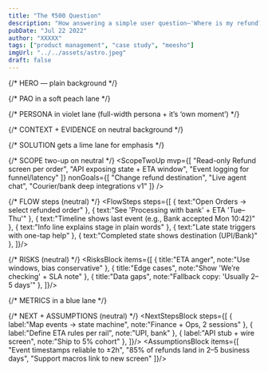 ```yaml
---
title: "The ₹500 Question"
description: "How answering a simple user question—'Where is my refund?'—can solve a multi-million dollar trust issue for Meesho and fuel its next wave of growth."
pubDate: "Jul 22 2022"
author: "XXXXX"
tags: ["product management", "case study", "meesho"]
imgUrl: "../../assets/astro.jpeg"
draft: false
---
```


<div class="post-wrap stack-lg">

  {/* HERO — plain background */}
  <HeroBlock
    kicker="A PRODUCT USE CASE"
    title="Refund ETA Tracker — Reduce Anxiety, Reduce Tickets"
    tagline="Show buyers where their refund is and when it arrives. Confidence beats guesswork."
    as="h1"
    tone="lime"
  />

  {/* PAO in a soft peach lane */}
  <div class="lane lane--lime">
    <PAOStrip
      tone="peach"
      problem="Buyers can’t see refund progress → support tickets and distrust."
      approach="One screen with current state + ETA window, fed by existing events."
      outcome="Target −20% refund tickets, +15% task completion on 'check refund'."
    />
  </div>

  {/* PERSONA in violet lane (full-width persona + it’s ‘own moment’) */}
  <div class="lane lane--violet">
    <UserPersonaCard
      name="Priya"
      age="28"
      subtitle="Homemaker, Lucknow"
      truths={[
        "Money is immediate — ₹500 is this week’s groceries.",
        "Trust is local — WhatsApp stories shape her decision to buy again."
      ]}
      thought="Did I just get scammed?"
      tone="violet"
    />
  </div>

  {/* CONTEXT + EVIDENCE on neutral background */}
  <div class="stack-md">
    <ContextBlock tone="neutral" text="Support load is spiking around refunds. Finance has events, ops has milestones, but buyers see a black box. A small communication fix beats scaling headcount and prevents churn." />
    <EvidenceList tone="blue" items={[
      { label: "Ticket/search clusters around 'refund when / status'" },
      { label: "Reviews cite delay + silence (not delay alone)" },
      { label: "Returns pipeline already emits usable timestamps" },
    ]} />
  </div>

  {/* SOLUTION gets a lime lane for emphasis */}
  <div class="lane lane--lime">
    <SolutionBlock tone="lime" text="One Refund view shows stage, a conservative ETA window, and last change. Read-only; no new orchestration. A clear window into systems we already run." />
  </div>

  {/* SCOPE two-up on neutral */}
  <ScopeTwoUp
    mvp={[
      "Read-only Refund screen per order",
      "API exposing state + ETA window",
      "Event logging for funnel/latency"
    ]}
    nonGoals={[
      "Change refund destination",
      "Live agent chat",
      "Courier/bank deep integrations v1"
    ]}
  />

  {/* FLOW steps (neutral) */}
  <FlowSteps steps={[
    { text:"Open Orders → select refunded order" },
    { text:"See 'Processing with bank' + ETA 'Tue–Thu'" },
    { text:"Timeline shows last event (e.g., Bank accepted Mon 10:42)" },
    { text:"Info line explains stage in plain words" },
    { text:"Late state triggers with one-tap help" },
    { text:"Completed state shows destination (UPI/Bank)" },
  ]}/>

  {/* RISKS (neutral) */}
  <RisksBlock items={[
    { title:"ETA anger", note:"Use windows, bias conservative" },
    { title:"Edge cases", note:"Show 'We’re checking' + SLA note" },
    { title:"Data gaps", note:"Fallback copy: 'Usually 2–5 days'" },
  ]}/>

  {/* METRICS in a blue lane */}
  <div class="lane lane--blue">
    <MetricsBlock
      primaryLabel="Primary impact"
      primaryTarget="≥ 20% drop in 'Where is my refund?' tickets"
      guardrail="Post-return NPS must not drop"
      leading={[
        "% of refund views with time-on-page < 10s (clarity)",
        "Late-flag rate trending down"
      ]}
    />
  </div>

  {/* NEXT + ASSUMPTIONS (neutral) */}
  <NextStepsBlock steps={[
    { label:"Map events → state machine", note:"Finance + Ops, 2 sessions" },
    { label:"Define ETA rules per rail",   note:"UPI, bank" },
    { label:"API stub + wire screen",      note:"Ship to 5% cohort" },
  ]}/>
  <AssumptionsBlock items={[
    "Event timestamps reliable to ±2h",
    "85% of refunds land in 2–5 business days",
    "Support macros link to new screen"
  ]}/>
</div>